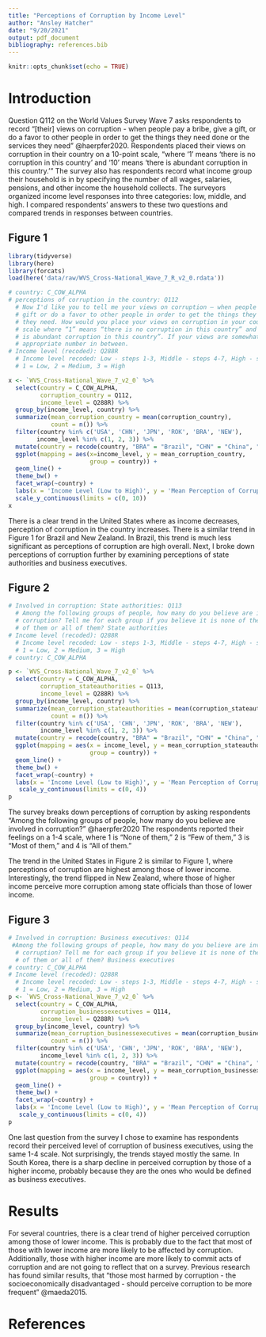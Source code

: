 ```yaml
---
title: "Perceptions of Corruption by Income Level"
author: "Ansley Hatcher"
date: "9/20/2021"
output: pdf_document
bibliography: references.bib
---
```


```r
knitr::opts_chunk$set(echo = TRUE)
```

# Introduction

Question Q112 on the World Values Survey Wave 7 asks respondents to record "[their] views on corruption - when people pay a bribe, give a gift, or do a favor to other people in order to get the things they need done or the services they need" @haerpfer2020. Respondents placed their views on corruption in their country on a 10-point scale, "where '1' means 'there is no corruption in this country' and '10' means 'there is abundant corruption in this country.'" The survey also has respondents record what income group their household is in by specifying the number of all wages, salaries, pensions, and other income the household collects. The surveyors organized income level responses into three categories: low, middle, and high. I compared respondents' answers to these two questions and compared trends in responses between countries.

## Figure 1

```r
library(tidyverse)
library(here)
library(forcats)
load(here('data/raw/WVS_Cross-National_Wave_7_R_v2_0.rdata'))

# country: C_COW_ALPHA
# perceptions of corruption in the country: Q112 
  # Now I'd like you to tell me your views on corruption – when people pay a bribe, give a
  # gift or do a favor to other people in order to get the things they need done or the services
  # they need. How would you place your views on corruption in your country on a 10-point
  # scale where “1” means “there is no corruption in this country” and “10” means “there
  # is abundant corruption in this country”. If your views are somewhat mixed, choose the
  # appropriate number in between.
# Income level (recoded): Q288R
  # Income level recoded: Low - steps 1-3, Middle - steps 4-7, High - steps 8-10
  # 1 = Low, 2 = Medium, 3 = High

x <- `WVS_Cross-National_Wave_7_v2_0` %>%
  select(country = C_COW_ALPHA,
         corruption_country = Q112,
         income_level = Q288R) %>%
  group_by(income_level, country) %>%
  summarize(mean_corruption_country = mean(corruption_country),
            count = n()) %>%
  filter(country %in% c('USA', 'CHN', 'JPN', 'ROK', 'BRA', 'NEW'),
        income_level %in% c(1, 2, 3)) %>%
  mutate(country = recode(country, "BRA" = "Brazil", "CHN" = "China", "JPN" = "Japan", "NEW" = "New Zealand", "ROK" = "South Korea", "USA" = "United States")) %>%
  ggplot(mapping = aes(x=income_level, y = mean_corruption_country,
                       group = country)) +
  geom_line() +
  theme_bw() +
  facet_wrap(~country) +
  labs(x = 'Income Level (Low to High)', y = 'Mean Perception of Corruption in the Country', caption = 'Data source: World Values Survey Wave 7', title = 'Mean Perception of Corruption by Income Level') +
  scale_y_continuous(limits = c(0, 10))
x
```

There is a clear trend in the United States where as income decreases, perception of corruption in the country increases. There is a similar trend in Figure 1 for Brazil and New Zealand. In Brazil, this trend is much less significant as perceptions of corruption are high overall. Next, I broke down perceptions of corruption further by examining perceptions of state authorities and business executives.

## Figure 2

```r
# Involved in corruption: State authorities: Q113
  # Among the following groups of people, how many do you believe are involved in
  # corruption? Tell me for each group if you believe it is none of them, few of them, most
  # of them or all of them? State authorities
# Income level (recoded): Q288R
  # Income level recoded: Low - steps 1-3, Middle - steps 4-7, High - steps 8-10
  # 1 = Low, 2 = Medium, 3 = High
# country: C_COW_ALPHA

p <- `WVS_Cross-National_Wave_7_v2_0` %>%
  select(country = C_COW_ALPHA,
         corruption_stateauthorities = Q113,
         income_level = Q288R) %>%
  group_by(income_level, country) %>%
  summarize(mean_corruption_stateauthorities = mean(corruption_stateauthorities),
            count = n()) %>%
  filter(country %in% c('USA', 'CHN', 'JPN', 'ROK', 'BRA', 'NEW'),
         income_level %in% c(1, 2, 3)) %>%
  mutate(country = recode(country, "BRA" = "Brazil", "CHN" = "China", "JPN" = "Japan", "NEW" = "New Zealand", "ROK" = "South Korea", "USA" = "United States")) %>%
  ggplot(mapping = aes(x = income_level, y = mean_corruption_stateauthorities,
                       group = country)) +
  geom_line() +
  theme_bw() +
  facet_wrap(~country) +
  labs(x = 'Income Level (Low to High)', y = 'Mean Perception of Corruption of State Authorities', caption = 'Data source: World Values Survey Wave 7', title = 'Mean Perception of Corruption of State Authorities by Income Level') +
   scale_y_continuous(limits = c(0, 4))
p
```

The survey breaks down perceptions of corruption by asking respondents "Among the following groups of people, how many do you believe are involved in corruption?" @haerpfer2020 The respondents reported their feelings on a 1-4 scale, where 1 is "None of them," 2 is "Few of them," 3 is "Most of them," and 4 is "All of them."

The trend in the United States in Figure 2 is similar to Figure 1, where perceptions of corruption are highest among those of lower income. Interestingly, the trend flipped in New Zealand, where those of higher income perceive more corruption among state officials than those of lower income.

## Figure 3

```r
# Involved in corruption: Business executives: Q114
 #Among the following groups of people, how many do you believe are involved in
  # corruption? Tell me for each group if you believe it is none of them, few of them, most
  # of them or all of them? Business executives
# country: C_COW_ALPHA
# Income level (recoded): Q288R
  # Income level recoded: Low - steps 1-3, Middle - steps 4-7, High - steps 8-10
  # 1 = Low, 2 = Medium, 3 = High
p <- `WVS_Cross-National_Wave_7_v2_0` %>%
  select(country = C_COW_ALPHA,
         corruption_businessexecutives = Q114,
         income_level = Q288R) %>%
  group_by(income_level, country) %>%
  summarize(mean_corruption_businessexecutives = mean(corruption_businessexecutives),
            count = n()) %>%
  filter(country %in% c('USA', 'CHN', 'JPN', 'ROK', 'BRA', 'NEW'),
         income_level %in% c(1, 2, 3)) %>%
  mutate(country = recode(country, "BRA" = "Brazil", "CHN" = "China", "JPN" = "Japan", "NEW" = "New Zealand", "ROK" = "South Korea", "USA" = "United States")) %>%
  ggplot(mapping = aes(x = income_level, y = mean_corruption_businessexecutives,
                       group = country)) +
  geom_line() +
  theme_bw() +
  facet_wrap(~country) +
  labs(x = 'Income Level (Low to High)', y = 'Mean Perception of Corruption of Business Executives', caption = 'Data source: World Values Survey Wave 7', title = 'Mean Perception of Corruption of Business Executives by Income Level') +
   scale_y_continuous(limits = c(0, 4))
p
```

One last question from the survey I chose to examine has respondents record their perceived level of corruption of business executives, using the same 1-4 scale. Not surprisingly, the trends stayed mostly the same. In South Korea, there is a sharp decline in perceived corruption by those of a higher income, probably because they are the ones who would be defined as business executives.

# Results

For several countries, there is a clear trend of higher perceived corruption among those of lower income. This is probably due to the fact that most of those with lower income are more likely to be affected by corruption. Additionally, those with higher income are more likely to commit acts of corruption and are not going to reflect that on a survey. Previous research has found similar results, that "those most harmed by corruption - the socioeconomically disadvantaged - should perceive corruption to be more frequent" @maeda2015.

# References
